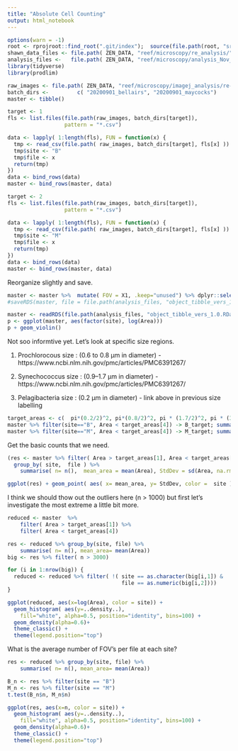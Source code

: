 ```yaml
---
title: "Absolute Cell Counting"
output: html_notebook
---
```


```r
options(warn = -1)
root <- rprojroot::find_root(".git/index");  source(file.path(root, "src/init.R"))
shawn_data_files <- file.path( ZEN_DATA, "reef/microscopy/re_analysis/")
analysis_files <-   file.path( ZEN_DATA, "reef/microscopy/analysis_Nov_28_2020")
library(tidyverse)
library(prodlim)
```

```r
raw_images <- file.path( ZEN_DATA, "reef/microscopy/imagej_analysis/re-analysis" )
batch_dirs <-         c( "20200901_bellairs", "20200901_maycocks")
master <- tibble()
```



```r
target <- 1
fls <- list.files(file.path(raw_images, batch_dirs[target]),
                  pattern = "*.csv")

data <- lapply( 1:length(fls), FUN = function(x) {
  tmp <- read_csv(file.path( raw_images, batch_dirs[target], fls[x] ))
  tmp$site <- "B"
  tmp$file <- x
  return(tmp)
})
data <- bind_rows(data)
master <- bind_rows(master, data)
```



```r
target <- 2
fls <- list.files(file.path(raw_images, batch_dirs[target]),
                  pattern = "*.csv")

data <- lapply( 1:length(fls), FUN = function(x) {
  tmp <- read_csv(file.path( raw_images, batch_dirs[target], fls[x] ))
  tmp$site <- "M"
  tmp$file <- x
  return(tmp)
})
data <- bind_rows(data)
master <- bind_rows(master, data)
```

Reorganize slightly and save.
```r
master <- master %>%  mutate( FOV = X1, .keep="unused") %>% dplyr::select(site, file, FOV, everything())
#saveRDS(master, file = file.path(analysis_files, "object_tibble_vers_1.0.RData"))
```


```r
master <- readRDS(file.path(analysis_files, "object_tibble_vers_1.0.RData") )
p <- ggplot(master, aes(factor(site), log(Area)))
p + geom_violin()
```

Not soo informtive yet. Let's look at specific size regions.

1) Prochlorocous size : (0.6 to 0.8 μm in diameter) - https://www.ncbi.nlm.nih.gov/pmc/articles/PMC6391267/

2) Synechococcus size : (0.9–1.7 µm in diameter) - https://www.ncbi.nlm.nih.gov/pmc/articles/PMC6391267/

3) Pelagibacteria size : (0.2 μm in diameter) - link above in previous size labelling

```r
target_areas <- c(  pi*(0.2/2)^2, pi*(0.8/2)^2, pi * (1.7/2)^2, pi * (3/2)^2 ) 
master %>% filter(site=="B", Area < target_areas[4]) -> B_target; summary(B_target$Area)
master %>% filter(site=="M", Area < target_areas[4]) -> M_target; summary(M_target$Area)
```




Get the basic counts that we need.

```r
(res <- master %>% filter( Area > target_areas[1], Area < target_areas[4]) %>%
  group_by( site,  file ) %>%
    summarise( n= n(),  mean_area = mean(Area), StdDev = sd(Area, na.rm=TRUE)  ) )
```




```r

ggplot(res) + geom_point( aes( x= mean_area, y= StdDev, color =  site ))
```


I think we should thow out the outliers here (n > 1000) but first let's investigate the most extreme a little bit more.
```r
reduced <- master  %>% 
    filter( Area > target_areas[1]) %>%
    filter( Area < target_areas[4]) 

res <- reduced %>% group_by(site, file) %>%
    summarise( n= n(), mean_area= mean(Area))
big <- res %>% filter( n > 3000)

for (i in 1:nrow(big)) {
  reduced <- reduced %>% filter( !( site == as.character(big[i,1]) &
                                    file == as.numeric(big[i,2])))
}

ggplot(reduced, aes(x=log(Area), color = site)) + 
  geom_histogram( aes(y=..density..), 
    fill="white", alpha=0.5, position="identity", bins=100) +
  geom_density(alpha=0.6)+
  theme_classic() +
  theme(legend.position="top")
```

What is the average number of FOV's per file at each site?

```r
res <- reduced %>% group_by(site, file) %>%
    summarise( n= n(), mean_area= mean(Area))

B_n <- res %>% filter(site == "B")
M_n <- res %>% filter(site == "M")
t.test(B_n$n, M_n$n)
```

```r

ggplot(res, aes(x=n, color = site)) + 
  geom_histogram( aes(y=..density..), 
    fill="white", alpha=0.5, position="identity", bins=100) +
  geom_density(alpha=0.6)+
  theme_classic() +
  theme(legend.position="top")
```
